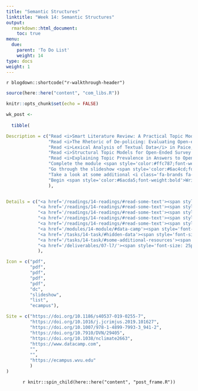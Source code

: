 ```yaml
---
title: "Semantic Structures"
linktitle: "Week 14: Semantic Structures"
output:
  rmarkdown::html_document:
    toc: true
menu:
  due:
    parent: 'To Do List'
    weight: 14
type: docs
weight: 1
---
```


`r blogdown::shortcode("r-walkthrough-header")`

```r
source(here::here("content", "com_libs.R"))
```

```r
knitr::opts_chunk$set(echo = FALSE)
```

```r

wk_post <- 
  
  tibble(

Description = c("Read <i>Smart Literature Review: A Practical Topic Modelling Approach to Exploratory Literature Review</i> in Asmussenm C.B. & Moller, C. (2019)",
                "Read <i>The Rhetoric of De-policing: Evaluating Open-ended Survey Responses From Police Officers With Machine Learning-based Structural Topic Modeling</i> in Mourtgos, S.M. & Adams, I.T. (2019)",
                "Read <i>Lexical Analysis of Textual Data</i> in Paice, C.D. (2009)",
                "Read <i>Structural Topic Models for Open-Ended Survey Responses</i> in Roberts et. al (2014)",
                "Read <i>Explaining Topic Prevalence in Answers to Open-ended Survey Questions About Climate Change</i> in Tvinnereim, E. & Fløttum, K. (2015)",
                "Complete the module <span style='color:#ffc787;font-weight:bold'><i>Text Mining with Bag-of-Words in R</i></span>",
                "Go through the slideshow <span style='color:#6ac4cd;font-weight:bold'>Topic Modeling</span>",
                "Take a look at some additional <i class='fa-brands fa-r-project'></i> resources that may help with your understanding of topic modeling",
                "Begin <span style='color:#6acda5;font-weight:bold'>Write an Executive Summary</span> and submit it by the end of Week 15"
                ),


Details = c("<a href='/readings/14-readings/#read-some-text'><span style='font-size: 25px; color: #89cff0;'><i class='fas fa-info-circle'></i></span></a>",
            "<a href='/readings/14-readings/#read-some-text'><span style='font-size: 25px; color: #89cff0;'><i class='fas fa-info-circle'></i></span></a>",
            "<a href='/readings/14-readings/#read-some-text'><span style='font-size: 25px; color: #89cff0;'><i class='fas fa-info-circle'></i></span></a>",
            "<a href='/readings/14-readings/#read-some-text'><span style='font-size: 25px; color: #89cff0;'><i class='fas fa-info-circle'></i></span></a>",
            "<a href='/readings/14-readings/#read-some-text'><span style='font-size: 25px; color: #89cff0;'><i class='fas fa-info-circle'></i></span></a>",
            "<a href='/modules/14-module/#data-camp'><span style='font-size: 25px; color: #89cff0;'><i class='fas fa-info-circle'></i></span></a>",
            "<a href='/tasks/14-task/#hidden-data'><span style='font-size: 25px; color: #89cff0;'><i class='fas fa-info-circle'></i></span></a>",
            "<a href='/tasks/14-task/#some-additional-resources'><span style='font-size: 25px; color: #89cff0;'><i class='fas fa-info-circle'></i></span></a>",
            "<a href='/deliverables/07-l7/'><span style='font-size: 25px; color: #89cff0;'><i class='fas fa-info-circle'></i></span></a>"
            ),

Icon = c("pdf",
         "pdf",
         "pdf",
         "pdf",
         "pdf",
         "dc",
         "slideshow",
         "list",
         "ecampus"),

Site = c("https://doi.org/10.1186/s40537-019-0255-7",
         "https://doi.org/10.1016/j.jcrimjus.2019.101627",
         "https://doi.org/10.1007/978-1-4899-7993-3_941-2",
         "https://doi.org/10.7910/DVN/29405",
         "https://doi.org/10.1038/nclimate2663",
         "https://www.datacamp.com",
         "",
         "",
         "https://ecampus.wvu.edu"
         )
)
```

<center>
`r knitr::spin_child(here::here("content", "post_frame.R"))`
</center>
